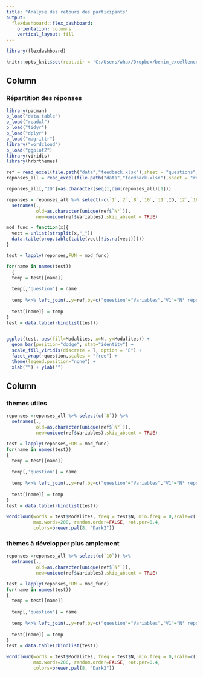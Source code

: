 ```yaml
---
title: "Analyse des retours des participants"
output: 
  flexdashboard::flex_dashboard:
    orientation: columns
    vertical_layout: fill
---
```


```r
library(flexdashboard)

knitr::opts_knit$set(root.dir = 'C:/Users/whax/Dropbox/benin_excellence/machine-learning-05-01-2021/rapport')
```

Column {data-width=650}
-----------------------------------------------------------------------

### Répartition des réponses

```r
library(pacman)
p_load("data.table")
p_load("readxl")
p_load("tidyr")
p_load("dplyr")
p_load("magrittr")
library("wordcloud")
p_load("ggplot2")
library(viridis)
library(hrbrthemes)

ref = read_excel(file.path("data","feedback.xlsx"),sheet = "questions",col_types = "text")
reponses_all = read_excel(file.path("data","feedback.xlsx"),sheet = "reponse",col_types = "text")

reponses_all[,"ID"]=as.character(seq(1,dim(reponses_all)[1]))

reponses = reponses_all %>% select(-c(`1`,`2`,`8`,`10`,`11`,ID,`12`,`16`,`19`)) %>%
  setnames(.,
           old=as.character(unique(ref$`N°`)),
           new=unique(ref$Variables),skip_absent = TRUE)

mod_func = function(x){
  vect = unlist(strsplit(x,"_"))
  data.table(prop.table(table(vect[!is.na(vect)])))
}

test = lapply(reponses,FUN = mod_func)

for(name in names(test))
  {
  temp = test[[name]]
  
  temp[,'question'] = name
  
  temp %<>% left_join(.,y=ref,by=c("question"="Variables","V1"="N° réponse"))
  
  test[[name]] = temp
}
test = data.table(rbindlist(test))


ggplot(test, aes(fill=Modalites, x=N, y=Modalites)) + 
  geom_bar(position="dodge", stat="identity") +
  scale_fill_viridis(discrete = T, option = "E") +
  facet_wrap(~question,scales = "free") +
  theme(legend.position="none") +
  xlab("") + ylab("") 

```

Column {data-width=350}
-----------------------------------------------------------------------

### thèmes utiles

```r

reponses =reponses_all %>% select(c(`8`)) %>%
  setnames(.,
           old=as.character(unique(ref$`N°`)),
           new=unique(ref$Variables),skip_absent = TRUE)

test = lapply(reponses,FUN = mod_func)
for(name in names(test))
{
  temp = test[[name]]
  
  temp[,'question'] = name
  
  temp %<>% left_join(.,y=ref,by=c("question"="Variables","V1"="N° réponse"))
  
  test[[name]] = temp
}
test = data.table(rbindlist(test))

wordcloud(words = test$Modalites, freq = test$N, min.freq = 0,scale=c(3,.5),
          max.words=200, random.order=FALSE, rot.per=0.4, 
          colors=brewer.pal(8, "Dark2"))
```

### thèmes à développer plus amplement

```r

reponses =reponses_all %>% select(c(`10`)) %>%
  setnames(.,
           old=as.character(unique(ref$`N°`)),
           new=unique(ref$Variables),skip_absent = TRUE)

test = lapply(reponses,FUN = mod_func)
for(name in names(test))
{
  temp = test[[name]]
  
  temp[,'question'] = name
  
  temp %<>% left_join(.,y=ref,by=c("question"="Variables","V1"="N° réponse"))
  
  test[[name]] = temp
}
test = data.table(rbindlist(test))

wordcloud(words = test$Modalites, freq = test$N, min.freq = 0,scale=c(3,.5),
          max.words=200, random.order=FALSE, rot.per=0.4, 
          colors=brewer.pal(8, "Dark2"))
```


